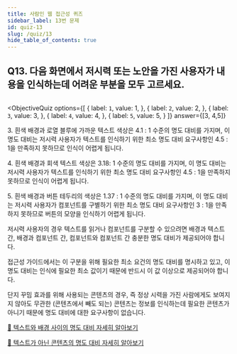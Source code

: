 ```yaml
---
title: 사람인 웹 접근성 퀴즈
sidebar_label: 13번 문제
id: quiz-13
slug: /quiz/13
hide_table_of_contents: true
---
```


## Q13. 다음 화면에서 저시력 또는 노안을 가진 사용자가 내용을 인식하는데 어려운 부분을 모두 고르세요.


<FigureBox>
  <img src={useBaseUrl("/img/a11y/quiz-contrast.png")} alt="" />
</FigureBox>

<ObjectiveQuiz
  options={[
    {
      label: `1`,
      value: 1,
    },
    {
      label: `2`,
      value: 2,
    },
    {
      label: `3`,
      value: 3,
    },
    {
      label: `4`,
      value: 4,
    },
    {
      label: `5`,
      value: 5,
    }
  ]}
  answer={[3, 4,5]}
>
  <Correct>
    <p>
      3. 흰색 배경과 로열 블루에 가까운 텍스트 색상은 4.1 : 1 수준의 명도 대비를 가지며,
      이 명도 대비는 저시력 사용자가 텍스트를 인식하기 위한 최소 명도 대비 요구사항인 
      4.5 : 1을 만족하지 못하므로 인식이 어렵게 됩니다.
    </p>
    <p>
      4. 흰색 배경과 회색 텍스트 색상은 3.18: 1 수준의 명도 대비를 가지며, 
      이 명도 대비는 저시력 사용자가 텍스트를 인식하기 위한 최소 명도 대비 요구사항인 
      4.5 : 1을 만족하지 못하므로 인식이 어렵게 됩니다.
    </p>
    <p>
      5. 흰색 배경과 버튼 테두리의 색상은 1.37 : 1 수준의 명도 대비를 가지며,
      이 명도 대비는 저시력 사용자가 컴포넌트를 구별하기 위한 최소 명도 대비 요구사항인 
      3 : 1을 만족하지 못하므로 버튼의 모양을 인식하기 어렵게 됩니다.
    </p>
  </Correct>
  <p>
    저시력 사용자의 경우 텍스트를 읽거나 컴포넌트를 구분할 수 있으려면 배경과 텍스트 간,
    배경과 컴포넌트 간, 컴포넌트와 컴포넌트 간 충분한 명도 대비가 제공되어야 합니다.
  </p>
  <p>
    접근성 가이드에서는 이 구분을 위해 필요한 최소 요건의 명도 대비를 명시하고 있고, 
    이 명도 대비는 인식에 필요한 최소 값이기 때문에 반드시 이 값 이상으로 제공되어야 합니다.
  </p>
  <p>
    단지 꾸밈 효과를 위해 사용되는 콘텐츠의 경우, 즉 정상 시력을 가진 사람에게도 보여지지 
    않아도 무관한 (콘텐츠에서 빼도 되는) 콘텐츠는 정보를 인식하는데 필요한 콘텐츠가 아니기 
    때문에 명도 대비에 대한 요구사항이 없습니다.
  </p>
  <p>
    <a href="https://sri-fe1.notion.site/a13805c62b74442abe8e0e6b8d48abb5">
    🔎 텍스트와 배경 사이의 명도 대비 자세히 알아보기
    </a>
  </p>
  <p>
    <a href="https://sri-fe1.notion.site/a70d0cf66d7f48e68307f1749614f65c">
    🔎 텍스트가 아닌 콘텐츠의 명도 대비 자세히 알아보기
    </a>
  </p>
  
</ObjectiveQuiz>
